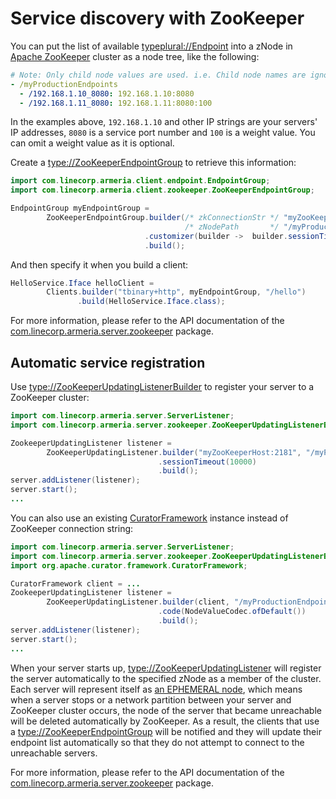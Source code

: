 # Service discovery with ZooKeeper

You can put the list of available <typeplural://Endpoint> into a zNode in
[Apache ZooKeeper](https://zookeeper.apache.org/) cluster as a node tree, like the following:

```yaml
# Note: Only child node values are used. i.e. Child node names are ignored.
- /myProductionEndpoints
  - /192.168.1.10_8080: 192.168.1.10:8080
  - /192.168.1.11_8080: 192.168.1.11:8080:100
```

In the examples above, `192.168.1.10` and other IP strings are your servers' IP addresses, `8080` is a
service port number and `100` is a weight value. You can omit a weight value as it is optional.

Create a <type://ZooKeeperEndpointGroup> to retrieve this information:

```java
import com.linecorp.armeria.client.endpoint.EndpointGroup;
import com.linecorp.armeria.client.zookeeper.ZooKeeperEndpointGroup;

EndpointGroup myEndpointGroup =
        ZooKeeperEndpointGroup.builder(/* zkConnectionStr */ "myZooKeeperHost:2181",
                                       /* zNodePath       */ "/myProductionEndpoints")
                              .customizer(builder ->  builder.sessionTimeoutMs(10000))
                              .build();
```

And then specify it when you build a client:

```java
HelloService.Iface helloClient =
        Clients.builder("tbinary+http", myEndpointGroup, "/hello")
               .build(HelloService.Iface.class);
```

For more information, please refer to the API documentation of the
[com.linecorp.armeria.server.zookeeper](https://javadoc.io/doc/com.linecorp.armeria/armeria-javadoc/latest/com/linecorp/armeria/common/zookeeper/package-summary.html) package.

## Automatic service registration

Use <type://ZooKeeperUpdatingListenerBuilder> to register your server to a ZooKeeper cluster:

```java
import com.linecorp.armeria.server.ServerListener;
import com.linecorp.armeria.server.zookeeper.ZooKeeperUpdatingListenerBuilder;

ZookeeperUpdatingListener listener =
        ZooKeeperUpdatingListener.builder("myZooKeeperHost:2181", "/myProductionEndpoints")
                                 .sessionTimeout(10000)
                                 .build();
server.addListener(listener);
server.start();
...
```

You can also use an existing
[CuratorFramework](https://curator.apache.org/apidocs/org/apache/curator/framework/CuratorFramework.html)
instance instead of ZooKeeper connection string:

```java
import com.linecorp.armeria.server.ServerListener;
import com.linecorp.armeria.server.zookeeper.ZooKeeperUpdatingListenerBuilder;
import org.apache.curator.framework.CuratorFramework;

CuratorFramework client = ...
ZookeeperUpdatingListener listener =
        ZooKeeperUpdatingListener.builder(client, "/myProductionEndpoints")
                                 .code(NodeValueCodec.ofDefault())
                                 .build();
server.addListener(listener);
server.start();
...
```

When your server starts up, <type://ZooKeeperUpdatingListener> will register the server automatically to the
specified zNode as a member of the cluster. Each server will represent itself as
[an EPHEMERAL node](https://zookeeper.apache.org/doc/r3.4.10/zookeeperOver.html#Nodes+and+ephemeral+nodes), which
means when a server stops or a network partition between your server and ZooKeeper cluster occurs, the node of
the server that became unreachable will be deleted automatically by ZooKeeper. As a result, the clients that
use a <type://ZooKeeperEndpointGroup> will be notified and they will update their endpoint list automatically
so that they do not attempt to connect to the unreachable servers.

For more information, please refer to the API documentation of the
[com.linecorp.armeria.server.zookeeper](https://javadoc.io/doc/com.linecorp.armeria/armeria-javadoc/latest/com/linecorp/armeria/common/zookeeper/package-summary.html) package.
